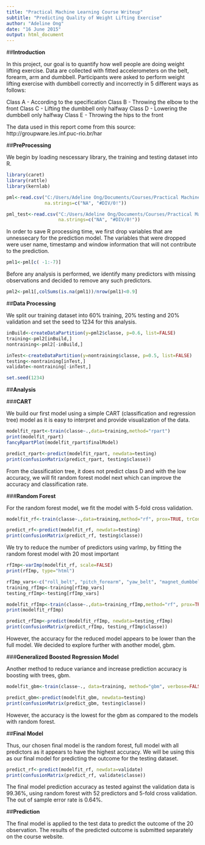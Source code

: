 ```yaml
---
title: "Practical Machine Learning Course Writeup"
subtitle: "Predicting Quality of Weight Lifting Exercise"
author: "Adeline Ong"
date: "16 June 2015"
output: html_document
---
```



##**Introduction**

In this project, our goal is to quantify how well people are doing weight lifting exercise. Data are collected with fitted accelerometers on the belt, forearm, arm and dumbbell. Participants were asked to perform weight lifting exercise with dumbbell correctly and incorrectly in 5 different ways as follows:

Class A - According to the specification
Class B - Throwing the elbow to the front
Class C - Lifting the dumbbell only halfway
Class D - Lowering the dumbbell only halfway
Class E - Throwing the hips to the front

The data used in this report come from this source: http://groupware.les.inf.puc-rio.br/har 



##**PreProcessing**

We begin by loading nescessary library, the training and testing dataset into R.
```r
library(caret)
library(rattle)
library(kernlab)

```

```r
pml<-read.csv("C:/Users/Adeline Ong/Documents/Courses/Practical Machine Learning/Project/pml-training.csv", 
              na.strings=c("NA", "#DIV/0!"))

pml_test<-read.csv("C:/Users/Adeline Ong/Documents/Courses/Practical Machine Learning/Project/pml-testing.csv", 
                   na.strings=c("NA", "#DIV/0!"))
```

In order to save R processing time, we first drop variables that are unnessecary for the prediction model. The variables that were dropped were user name, timestamp and window information that will not contribute to the prediction.

```r
pml1<-pml[c( -1:-7)]
```

Before any analysis is performed, we identify many predictors with missing observations and decided to remove any such predictors.
```r
pml2<-pml1[,colSums(is.na(pml1))/nrow(pml1)<0.9]
```



##**Data Processing**

We split our training dataset into 60% training, 20% testing and 20% validation and set the seed to 1234 for this analysis.

```r
inBuild<-createDataPartition(y=pml2$classe, p=0.6, list=FALSE)
training<-pml2[inBuild,]
nontraining<-pml2[-inBuild,]

inTest<-createDataPartition(y=nontraining$classe, p=0.5, list=FALSE)
testing<-nontraining[inTest,]
validate<-nontraining[-inTest,]

set.seed(1234)
```



##**Analysis**


###**CART**

We build our first model using a simple CART (classification and regression tree) model as it is easy to interpret and provide visualization of the data.

```r
modelfit_rpart<-train(classe~.,data=training,method="rpart")
print(modelfit_rpart)
fancyRpartPlot(modelfit_rpart$finalModel)

predict_rpart<-predict(modelfit_rpart, newdata=testing)
print(confusionMatrix(predict_rpart, testing$classe))

```

From the classification tree, it does not predict class D and with the low accuracy, we will fit random forest model next which can improve the accuracy and classification rate.


###**Random Forest**

For the random forest model, we fit the model with 5-fold cross validation. 

```r
modelfit_rf<-train(classe~.,data=training,method="rf", prox=TRUE, trControl=trainControl(method="cv", number=5))

predict_rf<-predict(modelfit_rf, newdata=testing)
print(confusionMatrix(predict_rf, testing$classe))
```

We try to reduce the number of predictors using varImp, by fitting the random forest model with 20 most important 
```r
rfImp<-varImp(modelfit_rf, scale=FALSE)
print(rfImp, type="html")
```


```r
rfImp_vars<-c("roll_belt", "pitch_forearm", "yaw_belt", "magnet_dumbbell_z", "pitch_belt", "magnet_dumbbell_y", "roll_forearm", "accel_dumbbell_y", "roll_dumbbell", "magnet_dumbbell_x", "accel_forearm_x", "magnet_belt_z", "accel_dumbbell_z", "accel_belt_z", "magnet_belt_y", "roll_arm", "accel_arm_x", "gyros_belt_z", "yaw_dumbbell", "accel_dumbbell_x", "classe")
training_rfImp<-training[rfImp_vars]
testing_rfImp<-testing[rfImp_vars]

```

```r
modelfit_rfImp<-train(classe~.,data=training_rfImp,method="rf", prox=TRUE, trControl=trainControl(method="cv", number=5))
print(modelfit_rfImp)

predict_rfImp<-predict(modelfit_rfImp, newdata=testing_rfImp)
print(confusionMatrix(predict_rfImp, testing_rfImp$classe))
```

However, the accuracy for the reduced model appears to be lower than the full model. We decided to explore further with another model, gbm.

###**Generalized Boosted Regression Model**

Another method to reduce variance and increase prediction accuracy is boosting with trees, gbm.

```r
modelfit_gbm<-train(classe~., data=training, method="gbm", verbose=FALSE, trControl=trainControl(method="cv", number=5))

predict_gbm<-predict(modelfit_gbm, newdata=testing)
print(confusionMatrix(predict_gbm, testing$classe))
```

However, the accuracy is the lowest for the gbm as compared to the models with random forest.

##**Final Model**

Thus, our chosen final model is the  random forest, full model with all predictors as it appears to have the highest accuracy. We will be using this as our final model for predicting the outcome for the testing dataset.

```r
predict_rf<-predict(modelfit_rf, newdata=validate)
print(confusionMatrix(predict_rf, validate$classe))
```

The final model prediction accuracy as tested against the validation data is 99.36%, using random forest with 52 predictors and 5-fold cross validation. The out of sample error rate is 0.64%.



##**Prediction**

The final model is applied to the test data to predict the outcome of the 20 observation. The results of the predicted outcome is submitted separately on the course website.

